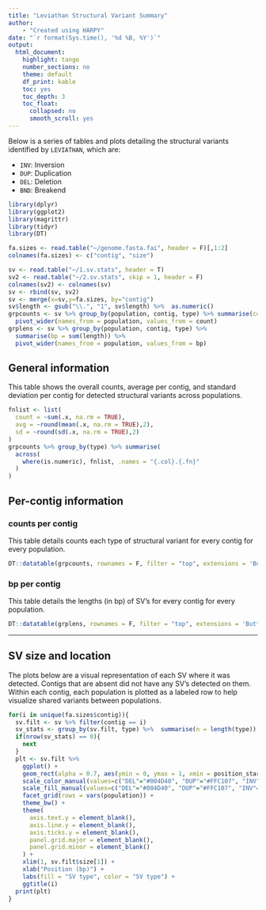 ```yaml
---
title: "Leviathan Structural Variant Summary"
author:
    - "Created using HARPY"
date: "`r format(Sys.time(), '%d %B, %Y')`"
output:
  html_document:
    highlight: tango
    number_sections: no
    theme: default
    df_print: kable
    toc: yes
    toc_depth: 3
    toc_float:
      collapsed: no
      smooth_scroll: yes
---
```


Below is a series of tables and plots detailing the structural variants
identified by `LEVIATHAN`, which are:

- `INV`: Inversion
- `DUP`: Duplication
- `DEL`: Deletion
- `BND`: Breakend

```r
library(dplyr)
library(ggplot2)
library(magrittr)
library(tidyr)
library(DT)
```

```r
fa.sizes <- read.table("~/genome.fasta.fai", header = F)[,1:2]
colnames(fa.sizes) <- c("contig", "size")
```

```r
sv <- read.table("~/1.sv.stats", header = T)
sv2 <- read.table("~/2.sv.stats", skip = 1, header = F)
colnames(sv2) <- colnames(sv)
sv <- rbind(sv, sv2)
sv <- merge(x=sv,y=fa.sizes, by="contig")
sv$length <- gsub("\\.", "1", sv$length) %>%  as.numeric()
grpcounts <- sv %>% group_by(population, contig, type) %>% summarise(count = n()) %>% 
  pivot_wider(names_from = population, values_from = count)
grplens <- sv %>% group_by(population, contig, type) %>% 
  summarise(bp = sum(length)) %>% 
  pivot_wider(names_from = population, values_from = bp)
```

## General information
This table shows the overall counts, average per contig, and standard deviation per contig for detected structural variants across populations.
```r
fnlist <- list(
  count = ~sum(.x, na.rm = TRUE), 
  avg = ~round(mean(.x, na.rm = TRUE),2),
  sd = ~round(sd(.x, na.rm = TRUE),2)
)
grpcounts %>% group_by(type) %>% summarise(
  across(
    where(is.numeric), fnlist, .names = "{.col}.{.fn}"
  )
)
```

## Per-contig information
### counts per contig
This table details counts each type of structural variant for every contig for every population.
```r
DT::datatable(grpcounts, rownames = F, filter = "top", extensions = 'Buttons', options = list(dom = 'Brtip', buttons = c('csv', 'pdf'), scrollX = TRUE))
```

### bp per contig
This table details the lengths (in bp) of SV's for every contig for every population.
```r
DT::datatable(grplens, rownames = F, filter = "top", extensions = 'Buttons', options = list(dom = 'Brtip', buttons = c('csv', 'pdf'), scrollX = TRUE))
```

---

## SV size and location
The plots below are a visual representation of each SV where it was detected.
Contigs that are absent did not have any SV's detected on them. Within each 
contig, each population is plotted as a labeled row to help visualize shared
variants between populations.

```r
for(i in unique(fa.sizes$contig)){
  sv.filt <- sv %>% filter(contig == i)
  sv_stats <- group_by(sv.filt, type) %>%  summarise(n = length(type))
  if(nrow(sv_stats) == 0){
    next
  }
  plt <- sv.filt %>% 
    ggplot() +
    geom_rect(alpha = 0.7, aes(ymin = 0, ymax = 1, xmin = position_start, xmax = position_end, fill = type, color = type)) +
    scale_color_manual(values=c("DEL"="#004D40", "DUP"="#FFC107", "INV"="#1E88E5","BND"="#D81B60")) +
    scale_fill_manual(values=c("DEL"="#004D40", "DUP"="#FFC107", "INV"="#1E88E5","BND"="#D81B60")) +
    facet_grid(rows = vars(population)) +
    theme_bw() +
    theme(
      axis.text.y = element_blank(),
      axis.line.y = element_blank(),
      axis.ticks.y = element_blank(),
      panel.grid.major = element_blank(),
      panel.grid.minor = element_blank()
    ) +
    xlim(1, sv.filt$size[1]) +
    xlab("Position (bp)") +
    labs(fill = "SV type", color = "SV type") +
    ggtitle(i)
  print(plt)
}
```

